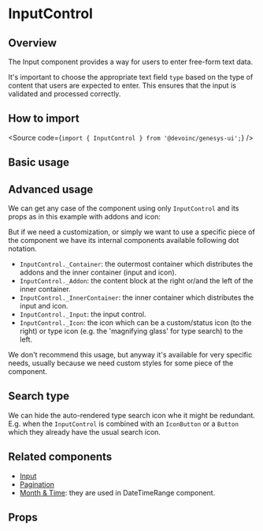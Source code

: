 

<Meta of={Stories} />

# InputControl

## Overview

The Input component provides a way for users to enter free-form text data.

It's important to choose the appropriate text field `type` based on the type of
content that users are expected to enter.
This ensures that the input is validated and processed correctly.

## How to import

<Source code={`import { InputControl } from '@devoinc/genesys-ui';`} />

## Basic usage

<Canvas of={Stories.Base} />

## Advanced usage

We can get any case of the component using only `InputControl` and its props as
in this example with addons and icon:

<Canvas sourceState="shown" of={Stories.WithAddonsAndIcons} />

But if we need a customization, or simply we want to use a specific piece of the
component we have its internal components available following dot notation.

- `InputControl._Container`: the outermost container which distributes the
  addons and the inner container (input and icon).
- `InputControl._Addon`: the content block at the right or/and the left of the
  inner container.
- `InputControl._InnerContainer`: the inner container which distributes the
  input and icon.
- `InputControl._Input`: the input control.
- `InputControl._Icon`: the icon which can be a custom/status icon (to the
  right) or type icon (e.g. the 'magnifying glass' for type search) to the left.

We don't recommend this usage, but anyway it's available for very specific
needs, usually because we need custom styles for some piece of the component.

<Canvas sourceState="shown" of={Stories.AdvancedUsage} />

## Search type

We can hide the auto-rendered type search icon whe it might be redundant. E.g.
when the `InputControl` is combined with an `IconButton` or a `Button` which
they already have the usual search icon.

<Canvas sourceState="shown" of={Stories.SearchType} />

## Related components

- [Input](?path=/docs/components-form-input--docs)
- [Pagination](?path=/docs/components-core-navigation-pagination--docs)
- [Month & Time](?path=/docs/components-datetime-datetimerange--docs): they are
  used in DateTimeRange component.

## Props

<ArgTypes of={Stories} />
